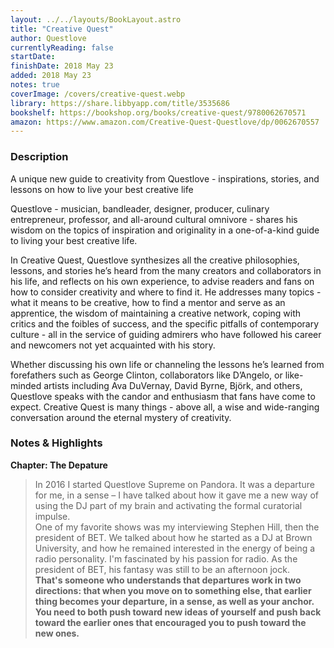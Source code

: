 ```yaml
---
layout: ../../layouts/BookLayout.astro
title: "Creative Quest"
author: Questlove
currentlyReading: false
startDate:
finishDate: 2018 May 23
added: 2018 May 23
notes: true
coverImage: /covers/creative-quest.webp
library: https://share.libbyapp.com/title/3535686
bookshelf: https://bookshop.org/books/creative-quest/9780062670571
amazon: https://www.amazon.com/Creative-Quest-Questlove/dp/0062670557
---
```


<ReadingTime
  startDate  = {frontmatter.startDate}
  finishDate = {frontmatter.finishDate}
/>

### Description
A unique new guide to creativity from Questlove - inspirations, stories, and lessons on how to live your best creative life

Questlove - musician, bandleader, designer, producer, culinary entrepreneur, professor, and all-around cultural omnivore - shares his wisdom on the topics of inspiration and originality in a one-of-a-kind guide to living your best creative life.

In Creative Quest, Questlove synthesizes all the creative philosophies, lessons, and stories he’s heard from the many creators and collaborators in his life, and reflects on his own experience, to advise readers and fans on how to consider creativity and where to find it. He addresses many topics - what it means to be creative, how to find a mentor and serve as an apprentice, the wisdom of maintaining a creative network, coping with critics and the foibles of success, and the specific pitfalls of contemporary culture - all in the service of guiding admirers who have followed his career and newcomers not yet acquainted with his story.

Whether discussing his own life or channeling the lessons he’s learned from forefathers such as George Clinton, collaborators like D’Angelo, or like-minded artists including Ava DuVernay, David Byrne, Björk, and others, Questlove speaks with the candor and enthusiasm that fans have come to expect. Creative Quest is many things - above all, a wise and wide-ranging conversation around the eternal mystery of creativity.

### Notes & Highlights
**Chapter: The Depature**
> In 2016 I started Questlove Supreme on Pandora. It was a departure for me, in a sense – I have talked about how it gave me a new way of using the DJ part of my brain and activating the formal curatorial impulse.  
> One of my favorite shows was my interviewing Stephen Hill, then the president of BET. We talked about how he started as a DJ at Brown University, and how he remained interested in the energy of being a radio personality. I'm fascinated by his passion for radio. As the president of BET, his fantasy was still to be an afternoon jock.  
> **That's someone who understands that departures work in two directions: that when you move on to something else, that earlier thing becomes your departure, in a sense, as well as your anchor. You need to both push toward new ideas of yourself and push back toward the earlier ones that encouraged you to push toward the new ones.**

<BuyBook
  library   = {frontmatter.library}
  bookshelf = {frontmatter.bookshelf}
  amazon    = {frontmatter.amazon}
/>
